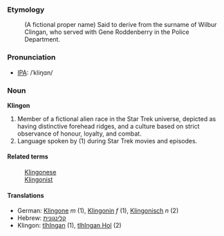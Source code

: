 ===Etymology===
: (A fictional proper name) Said to derive from the surname of Wilbur Clingan, who served with Gene Roddenberry in the Police Department.

===Pronunciation===
*[[International Phonetic Alphabet|IPA]]: /ˈkliŋɑn/

===Noun===
'''Klingon'''

#Member of a fictional alien race in the Star Trek universe, depicted as having distinctive forehead ridges, and a culture based on strict observance of honour, loyalty, and combat.
#Language spoken by (1) during Star Trek movies and episodes.

====Related terms====
:[[Klingonese]]
:[[Klingonist]]

====Translations====
*German: [[Klingone]] ''m'' (1), [[Klingonin]] ''f'' (1), [[Klingonisch]] ''n'' (2)
*Hebrew: [[קלינגונית]]
*Klingon: [[tlhIngan]] (1), [[tlhIngan Hol]] (2)